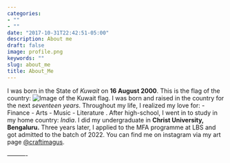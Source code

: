 ```yaml
---
categories:
- ""
- ""
date: "2017-10-31T22:42:51-05:00"
description: About me
draft: false
image: profile.png
keywords: ""
slug: about_me
title: About_Me
---
```

I was born in the State of _Kuwait_ on **16 August 2000**. This is the flag of the country: ![Image of the Kuwait flag](https://upload.wikimedia.org/wikipedia/commons/thumb/a/aa/Flag_of_Kuwait.svg/383px-Flag_of_Kuwait.svg.png). I was born and raised in the country for the next *seventeen years*.\ Throughout my life, I realized my love for: - Finance - Arts - Music - Literature \. After high-school, I went in to study in my home country: *India*. I did my undergraduate in **Christ University, Bengaluru.**\ Three years later, I applied to the MFA programme at LBS and got admitted to the batch of 2022. You can find me on instagram via my art page [@craftimagus](https://www.instagram.com/craftimagus/).\

----------\